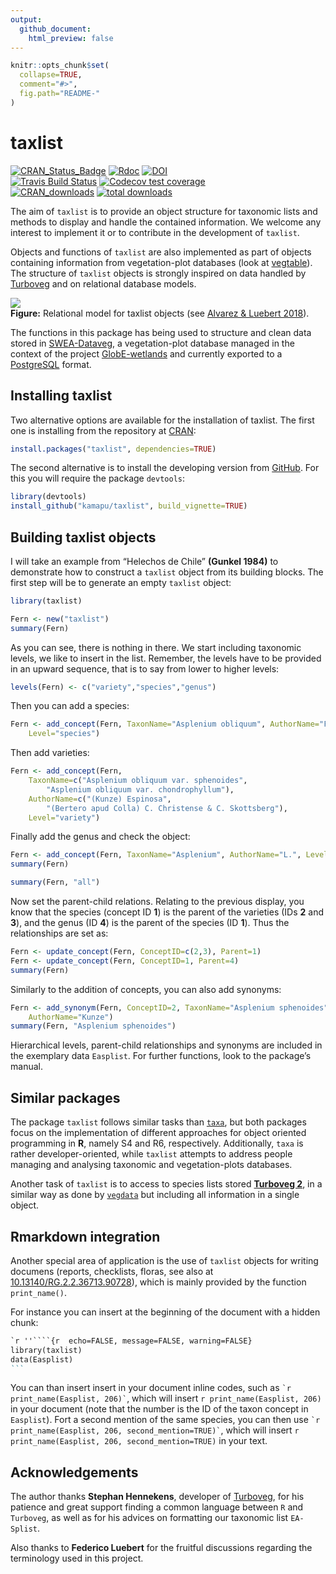 ---
output:
  github_document:
    html_preview: false
---

<!-- README.md is generated from README.Rmd. Please edit that file -->
<!-- Use snippet 'render_markdown' for it -->

```{r,echo=FALSE}
knitr::opts_chunk$set(
  collapse=TRUE,
  comment="#>",
  fig.path="README-"
)
```

# taxlist

<!-- Budges -->
[![CRAN_Status_Badge](http://www.r-pkg.org/badges/version/taxlist)](https://cran.r-project.org/package=taxlist)
[![Rdoc](http://www.rdocumentation.org/badges/version/taxlist)](http://www.rdocumentation.org/packages/taxlist)
[![DOI](https://zenodo.org/badge/54913161.svg)](https://zenodo.org/badge/latestdoi/54913161)
<br>
[![Travis Build Status](https://travis-ci.org/kamapu/taxlist.svg?branch=master)](https://travis-ci.org/kamapu/taxlist)
[![Codecov test coverage](https://codecov.io/gh/kamapu/taxlist/branch/master/graph/badge.svg)](https://codecov.io/gh/kamapu/taxlist?branch=master)
<br>
[![CRAN_downloads](http://cranlogs.r-pkg.org/badges/taxlist)](https://cran.r-project.org/package=taxlist)
[![total downloads](http://cranlogs.r-pkg.org/badges/grand-total/taxlist)](https://cran.r-project.org/package=taxlist)

The aim of `taxlist` is to provide an object structure for taxonomic lists
and methods to display and handle the contained information.
We welcome any interest to implement it or to contribute in the development of
`taxlist`.

Objects and functions of `taxlist` are also implemented as part of objects
containing information from vegetation-plot databases (look at
[vegtable](https://github.com/kamapu/vegtable)).
The structure of `taxlist` objects is strongly inspired on data handled by
[Turboveg](https://www.synbiosys.alterra.nl/turboveg) and on relational
database models.

![](README-figures/taxlist_model.png)<br/>
**Figure:** Relational model for taxlist objects (see [Alvarez & Luebert
2018](https://doi.org/10.3897/BDJ.6.e23635)).

The functions in this package has being used to structure and clean data stored
in [SWEA-Dataveg](http://www.givd.info/ID/AF-00-006), a vegetation-plot database
managed in the context of the project
[GlobE-wetlands](https://www.wetlands-africa.de) and currently exported to a
[PostgreSQL](https://www.postgresql.org) format.

## Installing taxlist
Two alternative options are available for the installation of taxlist.
The first one is installing from the repository at
[CRAN](https://cran.r-project.org/package=taxlist):

```{r, eval=FALSE}
install.packages("taxlist", dependencies=TRUE)
```

The second alternative is to install the developing version from
[GitHub](https://github.com/kamapu/taxlist).
For this you will require the package `devtools`:

```{r, eval=FALSE}
library(devtools)
install_github("kamapu/taxlist", build_vignette=TRUE)
```

## Building taxlist objects

I will take an example from "Helechos de Chile" **(Gunkel 1984)** to demonstrate
how to construct a `taxlist` object from its building blocks.
The first step will be to generate an empty `taxlist` object:

```{r}
library(taxlist)

Fern <- new("taxlist")
summary(Fern)
```

As you can see, there is nothing in there.
We start including taxonomic levels, we like to insert in the list.
Remember, the levels have to be provided in an upward sequence, that is to say
from lower to higher levels:

```{r}
levels(Fern) <- c("variety","species","genus")
```
Then you can add a species:

```{r}
Fern <- add_concept(Fern, TaxonName="Asplenium obliquum", AuthorName="Forster",
	Level="species")
```

Then add varieties:

```{r}
Fern <- add_concept(Fern,
	TaxonName=c("Asplenium obliquum var. sphenoides",
		"Asplenium obliquum var. chondrophyllum"),
	AuthorName=c("(Kunze) Espinosa",
		"(Bertero apud Colla) C. Christense & C. Skottsberg"),
	Level="variety")
```

Finally add the genus and check the object:

```{r}
Fern <- add_concept(Fern, TaxonName="Asplenium", AuthorName="L.", Level="genus")
summary(Fern)

summary(Fern, "all")
```

Now set the parent-child relations.
Relating to the previous display, you know that the species (concept ID **1**)
is the parent of the varieties (IDs **2** and **3**), and the genus (ID **4**)
is the parent of the species (ID **1**).
Thus the relationships are set as:

```{r}
Fern <- update_concept(Fern, ConceptID=c(2,3), Parent=1)
Fern <- update_concept(Fern, ConceptID=1, Parent=4)
summary(Fern)
```

Similarly to the addition of concepts, you can also add synonyms:

```{r}
Fern <- add_synonym(Fern, ConceptID=2, TaxonName="Asplenium sphenoides",
	AuthorName="Kunze")
summary(Fern, "Asplenium sphenoides")
```

Hierarchical levels, parent-child relationships and synonyms are included in the
exemplary data `Easplist`.
For further functions, look to the package's manual.

## Similar packages

The package `taxlist` follows similar tasks than
[`taxa`](https://github.com/ropensci/taxa), but both packages focus on the
implementation of different approaches for object oriented programming in **R**,
namely S4 and R6, respectively.
Additionally, `taxa` is rather developer-oriented, while `taxlist` attempts to
address people managing and analysing taxonomic and vegetation-plots
databases.

Another task of `taxlist` is to access to species lists stored [**Turboveg
2**](http://www.synbiosys.alterra.nl/turboveg), in a similar way as done by
[`vegdata`]( https://CRAN.R-project.org/package=vegdata) but including all
information in a single object.
 
## Rmarkdown integration

Another special area of application is the use of `taxlist` objects for writing
documens (reports, checklists, floras, see also at
[10.13140/RG.2.2.36713.90728](https://dx.doi.org/10.13140/RG.2.2.36713.90728)),
which is mainly provided by the function `print_name()`.

For instance you can insert at the beginning of the document with a hidden
chunk:

````markdown
`r ''````{r  echo=FALSE, message=FALSE, warning=FALSE}
library(taxlist)
data(Easplist)
```
````

You can than insert insert in your document inline codes, such as
<code>&grave;r print_name(Easplist, 206)&grave;</code>, which will insert
`r print_name(Easplist, 206)` in your document (note that the number is the ID
of the taxon concept in `Easplist`).
Fort a second mention of the same species, you can then use
<code>&grave;r print_name(Easplist, 206, second_mention=TRUE)&grave;</code>,
which will insert `r print_name(Easplist, 206, second_mention=TRUE)` in your
text.


## Acknowledgements

The author thanks **Stephan Hennekens**, developer of
[Turboveg](http://www.synbiosys.alterra.nl/turboveg), for his patience and great
support finding a common language between `R` and `Turboveg`, as well as for
his advices on formatting our taxonomic list `EA-Splist`.

Also thanks to **Federico Luebert** for the fruitful discussions regarding the
terminology used in this project.

